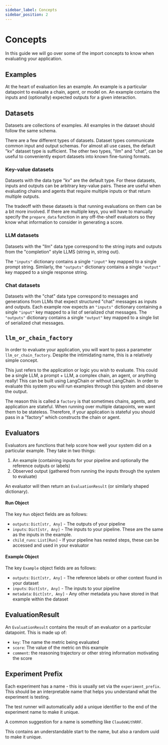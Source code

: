 ```yaml
---
sidebar_label: Concepts
sidebar_position: 2
---
```



# Concepts

In this guide we will go over some of the import concepts to know when evaluating your application.

## Examples

At the heart of evaluation lies an example.
An example is a particular datapoint to evaluate a chain, agent, or model on.
An example contains the inputs and (optionally) expected outputs for a given interaction.

## Datasets

Datasets are collections of examples.
All examples in the dataset should follow the same schema.

There are a few different types of datasets. Dataset types communicate common input and output schemas. For almost all use cases, the default "kv" dataset type is sufficient. The other two types, "llm" and "chat", can be useful to conveniently export datasets into known fine-tuning formats.


### Key-value datasets

Datasets with the data type "kv" are the default type. For these datasets, inputs and outputs can be arbitrary key-value pairs. These are useful when evaluating chains and agents that require multiple inputs or that return multiple outputs.

The tradeoff with these datasets is that running evaluations on them can be a bit more involved. If there are multiple keys, you will have to manually specify the `prepare_data` function in any off-the-shelf evaluators so they know what information to consider in generating a score.

### LLM datasets

Datasets with the "llm" data type correspond to the string inpts and outputs from the "completion" style LLMS (string in, string out).

The `"inputs"` dictionary contains a single `"input"` key mapped to a single prompt string. Similarly, the `"outputs"` dictionary contains a single `"output"` key mapped to a single response string.


### Chat datasets

Datasets with the "chat" data type correspond to messages and generations from LLMs that expect structured "chat" messages as inputs and outputs. Each example row
expects an `"inputs"` dictionary containing a single `"input"` key mapped to a list of serialized chat messages. The `"outputs"` dictionary contains a single `"output"` key mapped to a single list of serialized chat messages.

## `llm_or_chain_factory`

In order to evaluate your application, you will want to pass a parameter `llm_or_chain_factory`.
Despite the intimidating name, this is a relatively simple concept.

This just refers to the application or logic you wish to evaluate.
This could be a single LLM, a prompt + LLM, a complex chain, an agent, or anything really!
This can be built using LangChain or without LangChain.
In order to evaluate this system you will run examples through this system and observe the output.

The reason this is called a `factory` is that sometimes chains, agents, and application are stateful.
When running over multiple datapoints, we want them to be stateless.
Therefore, if your application is stateful you should pass in a "factory" which constructs the chain or agent.

## Evaluators

Evaluators are functions that help score how well your system did on a particular example.
They take in two things:

1. An example (containing inputs for your pipeline and optionally the reference outputs or labels)
2. Observed output (gathered from running the inputs through the system to evaluate)

An evaluator will then return an `EvaluationResult` (or similarly shaped dictionary).

#### Run Object

The key `Run` object fields are as follows:

- `outputs`: `Dict[str, Any]` - The outputs of your pipeline
- `inputs`: `Dict[str, Any]` - The inputs to your pipeline. These are the same as the inputs in the example.
- `child_runs`: `List[Run]` - If your pipeline has nested steps, these can be accessed and used in your evaluator

#### Example Object

The key `Example` object fields are as follows:
- `outputs`: `Dict[str, Any]` - The reference labels or other context found in your dataset
- `inputs`: `Dict[str, Any]` - The inputs to your pipeline
- `metadata`: `Dict[str, Any]` - Any other metadata you have stored in that example within the dataset

## EvaluationResult

An `EvaluationResult` contains the result of an evaluator on a particular datapoint.
This is made up of:

- `key`: The name the metric being evaluated
- `score`: The value of the metric on this example
- `comment`: the reasoning trajectory or other string information motivating the score


## Experiment Prefix

Each experiment has a name - this is usually set via the `experiment_prefix`. This should be an interpretable name that helps you understand what the experiment is testing.

The test runner will automatically add a unique identifier to the end of the experiment name to make it unique.

A common suggestion for a name is something like `ClaudeWithRRF`.

This contains an understandable start to the name, but also a random uuid to make it unique.

